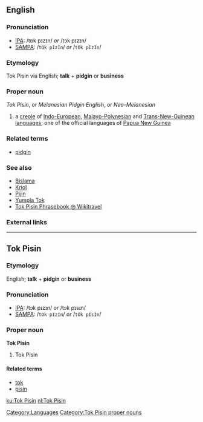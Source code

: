 {{wikipedia}}
==English==

===Pronunciation===
* [[Wiktionary:Pronunciation_key|IPA]]: /tɒk pɪzɪn/ ''or'' /tɔk pɪzɪn/
* [[Wiktionary:Pronunciation_key|SAMPA]]: /<tt>tQk pIzIn</tt>/ ''or'' /<tt>tOk pIzIn</tt>/

===Etymology===
Tok Pisin via English; '''talk''' + '''pidgin''' or '''business'''

===Proper noun===
''Tok Pisin'', or ''Melanesian Pidgin English'', or ''Neo-Melanesian''

# a [[creole]] of [[Indo-European]], [[Malayo-Polynesian]] and [[Trans-New-Guinean]] [[language]]s; one of the official languages of [[Papua New Guinea]]

===Related terms===
* [[pidgin]]

===See also===
* [[Bislama]]
* [[Kriol]]
* [[Pijin]]
* [[Yumpla Tok]]
* [http://wikitravel.org/en/Tok_Pisin_phrasebook Tok Pisin Phrasebook @ Wikitravel]

===External links===
{{ethnologue|code=tpi}}

[[Category:Languages]]

----

==Tok Pisin==

===Etymology===
English; '''talk''' + '''pidgin''' or '''business'''

===Pronunciation===
* [[Wiktionary:Pronunciation_key|IPA]]: /tɔk pɪzɪn/ ''or'' /tɔk pɪsɪn/
* [[Wiktionary:Pronunciation_key|SAMPA]]: /<tt>tOk pIzIn</tt>/ ''or'' /<tt>tOk pIsIn</tt>/

===Proper noun===
'''Tok Pisin'''

# Tok Pisin

====Related terms====
* [[tok]]
* [[pisin]]

[[Category:Tok Pisin proper nouns]]

[[ku:Tok Pisin]]
[[nl:Tok Pisin]]